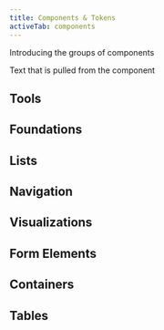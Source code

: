 ```yaml
---
title: Components & Tokens
activeTab: components
---
```




Introducing the groups of components

<Tooltip show={true} x={500} y={500}>Text that is pulled from the component</Tooltip>

## Tools

## Foundations

## Lists

## Navigation

## Visualizations

## Form Elements

## Containers

## Tables
